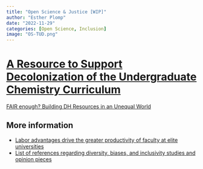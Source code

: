 ```yaml
---
title: "Open Science & Justice [WIP]"
author: "Esther Plomp"
date: "2022-11-29"
categories: [Open Science, Inclusion]
image: "OS-TUD.png"
---
```


# [A Resource to Support Decolonization of the Undergraduate Chemistry Curriculum](https://doi.org/10.26434/chemrxiv-2022-t3srw-v3)

[FAIR enough? Building DH Resources in an Unequal World](https://lisa.gerda-henkel-stiftung.de/fair_enough_building_dh_resources_in_an_unequal_world?nav_id=9351)

## More information

-   [Labor advantages drive the greater productivity of faculty at elite universities](https://doi.org/10.1126/sciadv.abq7056)
-   [List of references regarding diversity, biases, and inclusivity studies and opinion pieces](https://www.winrepo.org/publications/)
